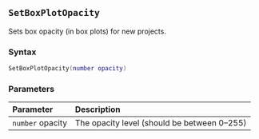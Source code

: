 ::: {.minipage data-latex="{\textwidth}"}
## `SetBoxPlotOpacity`

Sets box opacity (in box plots) for new projects.

### Syntax {-}

``` .lua
SetBoxPlotOpacity(number opacity)
```

### Parameters {-}

**Parameter** | **Description**
| :-- | :-- |
| `number` opacity | The opacity level (should be between 0--255) |
:::
